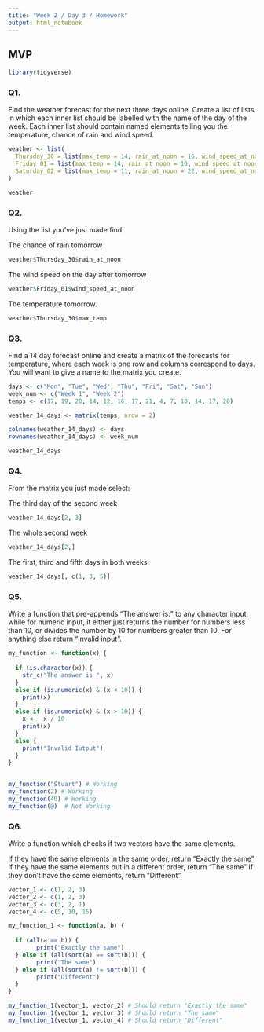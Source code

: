 ```yaml
---
title: "Week 2 / Day 3 / Homework"
output: html_notebook
---
```


## MVP

```r
library(tidyverse)
```


### Q1.
Find the weather forecast for the next three days online. Create a list of lists in which each inner list should be labelled with the name of the day of the week. Each inner list should contain named elements telling you the temperature, chance of rain and wind speed.

```r

weather <- list(
  Thursday_30 = list(max_temp = 14, rain_at_noon = 16, wind_speed_at_noon = 14),
  Friday_01 = list(max_temp = 14, rain_at_noon = 10, wind_speed_at_noon = 13),
  Saturday_02 = list(max_temp = 11, rain_at_noon = 22, wind_speed_at_noon = 13)
)

weather

```

### Q2.
Using the list you’ve just made find:

The chance of rain tomorrow

```r

weather$Thursday_30$rain_at_noon

```

The wind speed on the day after tomorrow

```r

weather$Friday_01$wind_speed_at_noon

```

The temperature tomorrow.

```r

weather$Thursday_30$max_temp

```

### Q3.
Find a 14 day forecast online and create a matrix of the forecasts for temperature, where each week is one row and columns correspond to days. You will want to give a name to the matrix you create.

```r

days <- c("Mon", "Tue", "Wed", "Thu", "Fri", "Sat", "Sun")
week_num <- c("Week 1", "Week 2")
temps <- c(17, 19, 20, 14, 12, 16, 17, 21, 4, 7, 10, 14, 17, 20)

weather_14_days <- matrix(temps, nrow = 2)

colnames(weather_14_days) <- days
rownames(weather_14_days) <- week_num

weather_14_days

```

### Q4.
From the matrix you just made select:

The third day of the second week

```r

weather_14_days[2, 3]

```

The whole second week

```r

weather_14_days[2,]

```

The first, third and fifth days in both weeks.

```r

weather_14_days[, c(1, 3, 5)]

```

### Q5.
Write a function that pre-appends “The answer is:” to any character input, while for numeric input, it either just returns the number for numbers less than 10, or divides the number by 10 for numbers greater than 10. For anything else return “Invalid input”.

```r
my_function <- function(x) {
  
  if (is.character(x)) { 
    str_c("The answer is ", x)
  } 
  else if (is.numeric(x) & (x < 10)) {
    print(x)
  } 
  else if (is.numeric(x) & (x > 10)) {
    x <-  x / 10
    print(x)
  } 
  else {
    print("Invalid Iutput")
  }
}    
  
```

```r
my_function("Stuart") # Working
my_function(2) # Working
my_function(40) # Working
my_function(@)  # Not Working
```

### Q6.
Write a function which checks if two vectors have the same elements.

If they have the same elements in the same order, return “Exactly the same”
If they have the same elements but in a different order, return “The same”
If they don’t have the same elements, return “Different”.

```r

vector_1 <- c(1, 2, 3)
vector_2 <- c(1, 2, 3)
vector_3 <- c(3, 2, 1)
vector_4 <- c(5, 10, 15)

```

```r

my_function_1 <- function(a, b) {
  
  if (all(a == b)) { 
        print("Exactly the same")
  } else if (all(sort(a) == sort(b))) {
        print("The same")
  } else if (all(sort(a) != sort(b))) {
        print("Different")
  }
}   

```

```r
my_function_1(vector_1, vector_2) # Should return "Exactly the same"
my_function_1(vector_1, vector_3) # Should return "The same"
my_function_1(vector_1, vector_4) # Should return "Different"
```

